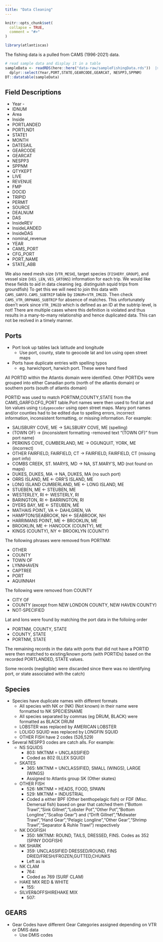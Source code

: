 ```yaml
---
title: "Data Cleaning"
---
```


```r
knitr::opts_chunk$set(
  collapse = TRUE,
  comment = "#>"
)
```

```r
library(atlantiscas)
```

The fishing data is a pulled from CAMS (1996-2021) data.

```r
# read sample data and display it in a table
sampleData <- readRDS(here::here("data-raw/sampleFishingData.rds"))  |>  
  dplyr::select(Year,PORT,STATE,GEARCODE,GEARCAT, NESPP3,SPPNM)
DT::datatable(sampleData)
```

## Field Descriptions

* Year -
* IDNUM
* Area
* Inside
* PORTLANDED
* PORTLND1
* STATE1
* MONTH
* DATESAIL
* GEARCODE
* GEARCAT
* NESPP3
* SPPNM
* QTYKEPT
* LIVE
* REVENUE
* FMP
* DOCID
* TRIPID
* PERMIT         
* SOURCE
* DEALNUM
* DAS
* InsideREV
* InsideLANDED
* InsideDAS
* nominal_revenue
* YEAR
* CAMS_PORT
* CFG_PORT
* PORT_NAME
* STATE_ABB

We also need mesh size (`VTR_MESH`), target species (`FISHERY_GROUP`), and vessel size (`VES_LEN`, `VES_GRTONS`) information for each trip. We would like these fields to aid in data cleaning (eg. distinguish squid trips from groundfish) To get this we will need to join this data with `CAMS_GARFO.CAMS_SUBTRIP` table by `IDNUM`=`VTR_IMGID`. Then check `CAMS_VTR_ORPHANS_SUBTRIP` for absence of matches. This unfortunately doen't work since `VTR_IMGID` which is defined as an ID at the subtrip level, is not! There are multiple cases where this definition is violated and thus results in a many-to-many relationship and hence duplicated data. This can not be reolved in a timely manner.

## Ports

* Port look up tables lack latitude and longitude
  * Use port, county, state to geocode lat and lon using open street maps
* Ports have duplicate entries with spelling typos
  * eg. harwichport, harwich port. These were hand fixed
  
  
All PORTID within the Atlantis domain were identified. Other PORTIDs were grouped into either Canadian ports (north of the atlantis domain) or southern ports (south of atlantis domain)

PORTID was used to match PORTNM,COUNTY,STATE from the CAMS_GARFO.CFG_PORT table.Port names were then used to find lat and lon values using `tidygeocoder` using open street maps. Many port names and/or counties had to be edited due to spelling errors, incorrect information, inconsistent formatting, or missing information. For example:

  * SALISBURY COVE, ME -> SALSBURY COVE, ME (spelling)
  * (TOWN OF) -> (inconsistent formatting -removed text "(TOWN OF)" from port name)
  * PERKINS COVE, CUMBERLAND, ME -> OGUNQUIT, YORK, ME (incorrect)
  * OTHER FAIRFIELD, FAIRFIELD, CT -> FAIRFIELD, FAIRFIELD, CT (missing port info)
  * COMBS CREEK, ST. MARYS, MD -> NA, ST.MARY'S, MD (not found on maps)
  * DUKES, DUKES, MA -> NA, DUKES, MA (no such port)
  * ORRS ISLAND, ME <- ORR'S ISLAND, ME
  * LONG ISLAND CUMBERLAND, ME <- LONG ISLAND, ME
  * STUEBEN, ME  <- STEUBEN, ME
  * WESTERLEY, RI <- WESTERLY, RI
  * BARINGTON, RI <- BARRINGTON, RI
  * DYERS BAY, ME <- STEUBEN, ME
  * MATHAIS POINT, VA <- DAHLGREN, VA
  * HAMPTON/SEABROOK, NH <- SEABROOK, NH
  * HARRIMANS POINT, ME <- BROOKLIN, ME
  * BROOKLIN, ME <- HANCOCK (COUNTY), ME
  * KINGS (COUNTY), NY <- BROOKLYN (COUNTY)
  
The following phrases were removed from PORTNM:

  * OTHER
  * COUNTY 
  * TOWN OF
  * LYNNHAVEN
  * CAPTREE
  * PORT
  * AQUINNAH
  
The following were removed from COUNTY

  * CITY OF
  * COUNTY (except from NEW LONDON COUNTY, NEW HAVEN COUNTY)
  * NOT-SPECIFIED

Lat and lons were found by matching the port data in the folloiing order

  * PORTNM, COUNTY, STATE
  * COUNTY, STATE
  * PORTNM, STATE
  
The remaining records in the data with ports that did not have a PORTID were then matched to existing/known ports (with PORTIDs) based on the recorded PORTLANDED, STATE values.

Some records (negligible) were discarded since there was no identifying port, or state associated with the catch)


## Species 

* Species have duplicate names with different formats
  * All species with NK or (NK) (Not known) in their name were formatted to NK SPECIESNAME
  * All species separated by commas (eg DRUM, BLACK) were formatted as BLACK DRUM
  * LOBSTER was replaced by AMERICAN LOBSTER
  * LOLIGO SQUID was replaced by LONGFIN SQUID
  * OTHER FISH have 2 codes (526,529)
  
* Several NESPP3 codes are catch alls. For example:
  * NS SQUIDS
    * 803: MKTNM = UNCLASSIFIED 
    * Coded as 802 (ILLEX SQUID)
  * SKATES
    * 365: MKTNM = UNCLASSIFIED, SMALL (WINGS), LARGE (WINGS)
    * Assigned to Atlantis group SK (Other skates)
  * OTHER FISH
    * 526: MKTNM = HEADS, FOOD, SPAWN
    * 529: MKTNM = INDUSTRIAL
    * Coded a either BPF (Other benthopelagic fish) or FDF (Misc. Demersal fish)  based on gear that catched them ("Bottom Trawl","Sink Gillnet","Lobster Pot","Other Pot","Bottom Longline","Scallop Gear") and ("Drift Gillnet","Midwater Trawl","Hand Gear","Pelagic Longline","Other Gear","Shrimp Trawl","Separator & Ruhle Trawl") respectively 
  * NK DOGFISH 
    * 350: MKTNM: ROUND, TAILS, DRESSED, FINS. Codes as 352 (SPINY DOGFISH)
  * NK SHARK
    * 359: UNCLASSIFIED DRESSED/ROUND, FINS DRIED/FRESH/FROZEN,GUTTED,CHUNKS
    * Left as is
  * NK CLAM
    * 764:
    * Coded as 769 (SURF CLAM)
  * HAKE MIX RED & WHITE
    * 155:
  * SILVER&OFFSHIREHAKE MIX
    * 507:
  
  
## GEARS
  
* Gear Codes have different Gear Categories assigned depending on VTR or DMIS data
  *   Use DMIS codes

